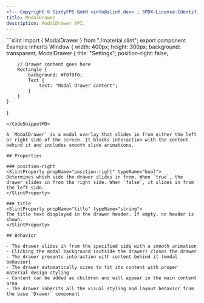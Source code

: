 ```yaml
---
<!-- Copyright © SixtyFPS GmbH <info@slint.dev> ; SPDX-License-Identifier: MIT -->
title: ModalDrawer
description: ModalDrawer API.
---
```



<CodeSnippetMD imagePath="" noScreenShot scale="3" imageWidth="300" imageHeight="200" imageAlt="">
```slint
import { ModalDrawer } from "./material.slint";
export component Example inherits Window {
    width: 400px;
    height: 300px;
    background: transparent;
    ModalDrawer {
        title: "Settings";
        position-right: false;
        
        // Drawer content goes here
        Rectangle {
            background: #f0f0f0;
            Text {
                text: "Modal drawer content";
            }
        }
    }
}
```
</CodeSnippetMD>

A `ModalDrawer` is a modal overlay that slides in from either the left or right side of the screen. It blocks interaction with the content behind it and includes smooth slide animations.

## Properties

### position-right
<SlintProperty propName="position-right" typeName="bool">
Determines which side the drawer slides in from. When `true`, the drawer slides in from the right side. When `false`, it slides in from the left side.
</SlintProperty>

### title
<SlintProperty propName="title" typeName="string">
The title text displayed in the drawer header. If empty, no header is shown.
</SlintProperty>

## Behavior

- The drawer slides in from the specified side with a smooth animation
- Clicking the modal background (outside the drawer) closes the drawer
- The drawer prevents interaction with content behind it (modal behavior)
- The drawer automatically sizes to fit its content with proper material design styling
- Content can be added as children and will appear in the main content area
- The drawer inherits all the visual styling and layout behavior from the base `Drawer` component
